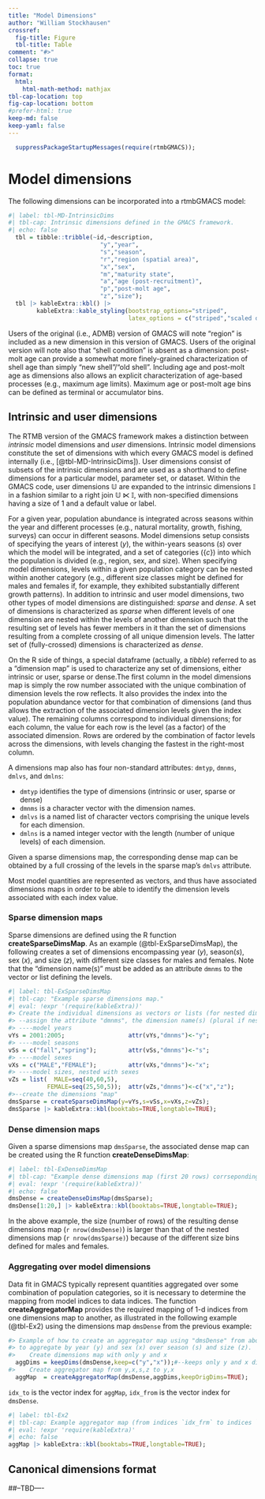 ```yaml
---
title: "Model Dimensions"
author: "William Stockhausen"
crossref: 
  fig-title: Figure
  tbl-title: Table
comment: "#>"
collapse: true
toc: true
format: 
  html: 
    html-math-method: mathjax
tbl-cap-location: top
fig-cap-location: bottom
#prefer-html: true
keep-md: false
keep-yaml: false
---
```


<!--NOTE: for scalar variables,    use: *var*   (italics)  
          for vectors/matrices,etc use: ***V*** (bold-italics) 
          for functions            use: **fcn** (bold) 
          for verbatim code        use: `code` 
-->

```r
  suppressPackageStartupMessages(require(rtmbGMACS));
```

# Model dimensions {#sec-ModelDims}

The following dimensions can be incorporated into a rtmbGMACS model: 

```r
#| label: tbl-MD-IntrinsicDims
#| tbl-cap: Intrinsic dimensions defined in the GMACS framework.
#| echo: false
  tbl = tibble::tribble(~id,~description,
                          "y","year",
                          "s","season",
                          "r","region (spatial area)",
                          "x","sex",
                          "m","maturity state",
                          "a","age (post-recruitment)",
                          "p","post-molt age",
                          "z","size");
  tbl |> kableExtra::kbl() |> 
        kableExtra::kable_styling(bootstrap_options="striped",
                                  latex_options = c("striped","scaled down"))
```

Users of the original (i.e., ADMB) version of GMACS will note "region" is included as a new dimension in this version of GMACS. Users of the original version will note also that "shell condition" is absent as a dimension: post-molt age can provide a somewhat more finely-grained characterization of shell age than simply "new shell"/"old shell". Including age and post-molt age as dimensions also allows an explicit characterization of age-based processes (e.g., maximum age limits). Maximum age or post-molt age bins can be defined as terminal or accumulator bins. 

## Intrinsic and user dimensions 

The RTMB version of the GMACS framework makes a distinction between *intrinsic* model dimensions and *user* dimensions. Intrinsic model dimensions constitute the set of dimensions with which every GMACS model is defined internally (i.e., [@tbl-MD-IntrinsicDims]). User dimensions consist of subsets of the intrinsic dimensions and are used as a shorthand to define dimensions for a particular model, parameter set, or dataset. Within the GMACS code, user dimensions $\mathbb{U}$ are expanded to the intrinsic dimensions $\mathbb{I}$ in a fashion similar to a right join $\mathbb{U} \ltimes \mathbb{I}$, with non-specified dimensions having a size of 1 and a default value or label.

For a given year, population abundance is integrated across seasons within the year and different processes (e.g., natural mortality, growth, fishing, surveys) can occur in different seasons. Model dimensions setup consists of specifying the years of interest ($y$), the within-years seasons ($s$) over which the model will be integrated, and a set of categories ($\{c\}$) into which the population is divided (e.g., region, sex, and size). When specifying model dimensions, levels within a given population category can be nested within another category (e.g., different size classes might be defined for males and females if, for example, they exhibited substantially different growth patterns). In addition to intrinsic and user model dimensions, two other types of model dimensions are distinguished: *sparse* and *dense*. A set of dimensions is characterized as *sparse* when different levels of one dimension are nested within the levels of another dimension such that the resulting set of levels has fewer members in it than the set of dimensions resulting from a complete crossing of all unique dimension levels. The latter set of (fully-crossed) dimensions is characterized as *dense*. 

On the R side of things, a special dataframe (actually, a *tibble*) referred to as a "dimension map" is used to characterize any set of dimensions, either intrinsic or user, sparse or dense.The first column in the model dimensions map is simply the row number associated with the unique combination of dimension levels the row reflects. It also provides the index into the population abundance vector for that combination of dimensions (and thus allows the extraction of the associated dimension levels given the index value). The remaining columns correspond to individual dimensions; for each column, the value for each row is the level (as a factor) of the associated dimension. Rows are ordered by the combination of factor levels across the dimensions, with levels changing the fastest in the right-most column.

A dimensions map also has four non-standard attributes: `dmtyp`, `dmnms`, `dmlvs`, and `dmlns`: 

  - `dmtyp` identifies the type of dimensions (intrinsic or user, sparse or dense)
  - `dmnms` is a character vector with the dimension names.
  - `dmlvs` is a named list of character vectors comprising the unique levels for each dimension.
  - `dmlns` is a named integer vector with the length (number of unique levels) of each dimension.

Given a sparse dimensions map, the corresponding dense map can be obtained by a full crossing of the levels in the sparse map's `dmlvs` attribute.

Most model quantities are represented as vectors, and thus have associated dimensions maps in order to be able to identify the dimension levels associated with each index value.

### Sparse dimension maps

Sparse dimensions are defined using the R function **createSparseDimsMap**. As an example (@tbl-ExSparseDimsMap), the following creates a set of dimensions encompassing year (*y*), season(*s*), sex (*x*), and size (*z*), with different size classes for males and females. Note that the "dimension name(s)" must be added as an attribute `dmnms` to the vector or list defining the levels.

```r
#| label: tbl-ExSparseDimsMap
#| tbl-cap: "Example sparse dimensions map."
#| eval: !expr '(require(kableExtra))'
#> Create the individual dimensions as vectors or lists (for nested dimensions)
#> --assign the attribute "dmnms", the dimension name(s) (plural if nested)
#> ----model years
vYs = 2001:2005;                  attr(vYs,"dmnms")<-"y";
#> ----model seasons
vSs = c("fall","spring");         attr(vSs,"dmnms")<-"s";
#> ----model sexes
vXs = c("MALE","FEMALE");         attr(vXs,"dmnms")<-"x";
#> ----model sizes, nested with sexes
vZs = list(  MALE=seq(40,60,5),
           FEMALE=seq(25,50,5));  attr(vZs,"dmnms")<-c("x","z");
#>--create the dimensions "map"
dmsSparse = createSparseDimsMap(y=vYs,s=vSs,x=vXs,z=vZs);
dmsSparse |> kableExtra::kbl(booktabs=TRUE,longtable=TRUE);
```

### Dense dimension maps

Given a sparse dimensions map `dmsSparse`, the associated dense map can be created using the R function **createDenseDimsMap**: 

```r
#| label: tbl-ExDenseDimsMap
#| tbl-cap: "Example dense dimensions map (first 20 rows) corrseponding to the previous sparse dimensions map."
#| eval: !expr '(require(kableExtra))'
#| echo: false
dmsDense = createDenseDimsMap(dmsSparse);
dmsDense[1:20,] |> kableExtra::kbl(booktabs=TRUE,longtable=TRUE);
```

In the above example, the size (number of rows) of the resulting dense dimensions map (`r nrow(dmsDense)`) is larger than that of the nested dimensions map (`r nrow(dmsSparse)`) because of the different size bins defined for males and females.

### Aggregating over model dimensions

Data fit in GMACS typically represent quantities aggregated over some combination of population categories, so it is necessary to determine the mapping from model indices to data indices. The function **createAggregatorMap** provides the required mapping of 1-d indices from one dimensions map to another, as illustrated in the following example (@tbl-Ex2) using the dimensions map `dmsDense` from the previous example:

```r
#> Example of how to create an aggregator map using "dmsDense" from above
#> to aggregate by year (y) and sex (x) over season (s) and size (z). 
#>    Create dimensions map with only y and x
  aggDims = keepDims(dmsDense,keep=c("y","x"));#--keeps only y and x dimensions, recreates 1-d vector index
#>    Create aggregator map from y,x,s,z to y,x
  aggMap  = createAggregatorMap(dmsDense,aggDims,keepOrigDims=TRUE);
```

`idx_to` is the vector index for `aggMap`, `idx_from` is the vector index for `dmsDense`.

```r
#| label: tbl-Ex2
#| tbl-cap: Example aggregator map (from indices `idx_frm` to indices `idx_to`).
#| eval: !expr 'require(kableExtra)'
#| echo: false
aggMap |> kableExtra::kbl(booktabs=TRUE,longtable=TRUE);
```

## Canonical dimensions format

##--TBD----


